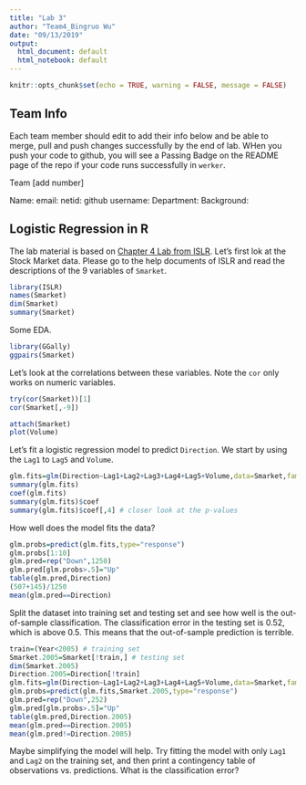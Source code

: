 ```yaml
---
title: "Lab 3"
author: "Team4_Bingruo Wu"
date: "09/13/2019"
output:
  html_document: default
  html_notebook: default
---
```


```r
knitr::opts_chunk$set(echo = TRUE, warning = FALSE, message = FALSE)
```

## Team Info
Each team member should edit to add their info below and be able to merge, pull and push changes successfully  by the end of lab.  WHen you push your code to github, you will see a Passing Badge on the README page of the repo if your code runs successfully in `werker`.


Team [add number]

Name:
email: 
netid:
github username:
Department:
Background:


## Logistic Regression in R

The lab material is based on [Chapter 4 Lab from ISLR](http://www-bcf.usc.edu/~gareth/ISL/Chapter%204%20Lab.txt). Let's first lok at the Stock Market data. Please go to the help documents of ISLR and read the descriptions of the 9 variables of `Smarket`.

```r
library(ISLR)
names(Smarket)
dim(Smarket)
summary(Smarket)
```

Some EDA.
```r
library(GGally)
ggpairs(Smarket)
```

Let's look at the correlations between these variables. Note the `cor` only works on numeric variables.
```r
try(cor(Smarket))[1]
cor(Smarket[,-9])
```

```r
attach(Smarket)
plot(Volume)
```

Let's fit a logistic regression model to predict `Direction`. We start by using the `Lag1` to `Lag5` and `Volume`.
```r
glm.fits=glm(Direction~Lag1+Lag2+Lag3+Lag4+Lag5+Volume,data=Smarket,family=binomial)
summary(glm.fits)
coef(glm.fits)
summary(glm.fits)$coef
summary(glm.fits)$coef[,4] # closer look at the p-values
```

How well does the model fits the data?
```r
glm.probs=predict(glm.fits,type="response")
glm.probs[1:10]
glm.pred=rep("Down",1250)
glm.pred[glm.probs>.5]="Up"
table(glm.pred,Direction)
(507+145)/1250
mean(glm.pred==Direction)
```

Split the dataset into training set and testing set and see how well is the out-of-sample classification. The classification error in the testing set is 0.52, which is above 0.5. This means that the out-of-sample prediction is terrible.
```r
train=(Year<2005) # training set
Smarket.2005=Smarket[!train,] # testing set
dim(Smarket.2005)
Direction.2005=Direction[!train]
glm.fits=glm(Direction~Lag1+Lag2+Lag3+Lag4+Lag5+Volume,data=Smarket,family=binomial,subset=train)
glm.probs=predict(glm.fits,Smarket.2005,type="response")
glm.pred=rep("Down",252)
glm.pred[glm.probs>.5]="Up"
table(glm.pred,Direction.2005)
mean(glm.pred==Direction.2005)
mean(glm.pred!=Direction.2005)
```

Maybe simplifying the model will help. Try fitting the model with only `Lag1` and `Lag2` on the training set, and then print a contingency table of observations vs. predictions. What is the classification error?
